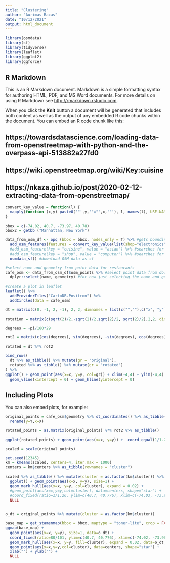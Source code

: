 ```yaml
---
title: "Clustering"
author: "Aurimas Racas"
date: "10/12/2021"
output: html_document
---
```


```r
library(osmdata)
library(sf)
library(tidyverse)
library(leaflet)
library(ggplot2)
library(ggforce)
```

## R Markdown

This is an R Markdown document. Markdown is a simple formatting syntax for authoring HTML, PDF, and MS Word documents. For more details on using R Markdown see <http://rmarkdown.rstudio.com>.

When you click the **Knit** button a document will be generated that includes both content as well as the output of any embedded R code chunks within the document. You can embed an R code chunk like this:

## https://towardsdatascience.com/loading-data-from-openstreetmap-with-python-and-the-overpass-api-513882a27fd0
## https://wiki.openstreetmap.org/wiki/Key:cuisine
## https://nkaza.github.io/post/2020-02-12-extracting-data-from-openstreetmap/


```r

convert_key_value = function(l) {
  mapply(function (x,y) paste0('"',y,'"="',x,'"'), l, names(l), USE.NAMES = F)
}

bbox = c(-74.02, 40.7, -73.97, 40.78)
bbox2 = getbb ("Manhattan, New York")

data_from_osm_df <- opq (bbox = bbox, nodes_only = T) %>% #gets bounding box
  add_osm_features(features = convert_key_value(list(shop="electronics", shop="computer", shop="hifi", shop="games", shop="camera", shop="anime"))) %>%
  #add_osm_feature(key = "cuisine", value = "asian") %>% #searches for restaurants
  #add_osm_feature(key = "shop", value = "computer") %>% #searches for restaurants
  osmdata_sf() #download OSM data as sf

#select name and geometry from point data for restaurants
cafe_osm <- data_from_osm_df$osm_points %>% #select point data from downloaded OSM data
  dplyr::select(name, geometry) #for now just selecting the name and geometry to plot

#create a plot in leaflet
leaflet() %>%
  addProviderTiles("CartoDB.Positron") %>%
  addCircles(data = cafe_osm)
```

```r

dt = matrix(c(0, -1, 2, -1), 2, 2, dimnames = list(c("",""),c("x", "y")))

rotation = matrix(c(sqrt(2)/2,-sqrt(2)/2,sqrt(2)/2, sqrt(2)/2),2,2, dimnames = list(c("",""),c("x", "y")))

degrees = -pi/180*29

rot2 = matrix(c(cos(degrees), sin(degrees), -sin(degrees), cos(degrees)), 2, 2, dimnames = list(c("",""),c("x", "y")))

rotated = dt %*% rot2

bind_rows(
  dt %>% as_tibble() %>% mutate(gr = "original"),
  rotated %>% as_tibble() %>% mutate(gr = "rotated")
) %>%
ggplot() + geom_point(aes(x=x, y=y, col=gr)) + xlim(-4,4) + ylim(-4,4) +
  geom_vline(xintercept = 0) + geom_hline(yintercept = 0)

```


## Including Plots

You can also embed plots, for example:

```r

original_points = cafe_osm$geometry %>% st_coordinates() %>% as_tibble() %>%
  rename(y=Y,x=X)

rotated_points = as.matrix(original_points) %*% rot2 %>% as_tibble()

ggplot(rotated_points) + geom_point(aes(x=x, y=y)) +  coord_equal(1/1.26)
```

```r
scaled = scale(original_points)

set.seed(12345)
km = kmeans(scaled, centers=4, iter.max = 1000)
centers = km$centers %>% as_tibble(rownames = "cluster")

scaled %>% as_tibble() %>% mutate(cluster = as.factor(km$cluster)) %>%
  ggplot() + geom_point(aes(x=x, y=y), size=1) + 
  geom_mark_hull(aes(x=x, y=y, col=cluster), expand = 0.02) + 
  #geom_point(aes(x=x,y=y,col=cluster), data=centers, shape="star") +
  #coord_fixed(ratio=1/1.26, ylim=c(40.7, 40.776), xlim=c(-74.03, -73.96)) +
  NULL
  
```
```r

o_dt = original_points %>% mutate(cluster = as.factor(km$cluster))

base_map = get_stamenmap(bbox = bbox, maptype = "toner-lite", crop = FALSE, zoom = 14)
ggmap(base_map) + 
  geom_point(aes(x=x, y=y), size=1, data=o_dt) + 
  coord_fixed(ratio=80/101, ylim=c(40.7, 40.776), xlim=c(-74.02, -73.965)) +
  geom_mark_hull(aes(x=x, y=y, fill=cluster), expand = 0.02, data=o_dt, alpha=0.3) + 
  geom_point(aes(x=x,y=y,col=cluster), data=centers, shape="star") +
  xlab("") + ylab("") +
  NULL
```